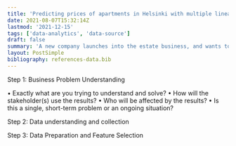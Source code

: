```yaml
---
title: 'Predicting prices of apartments in Helsinki with multiple linear regression'
date: 2021-08-07T15:32:14Z
lastmod: '2021-12-15'
tags: ['data-analytics', 'data-source']
draft: false
summary: 'A new company launches into the estate business, and wants to know the initiation price after which the negotations can begin. How is this done?'
layout: PostSimple
bibliography: references-data.bib
---
```


Step 1: Business Problem Understanding

• Exactly what are you trying to understand and solve?
• How will the stakeholder(s) use the results?
• Who will be affected by the results?
• Is this a single, short-term problem or an ongoing situation?

Step 2: Data understanding and collection

Step 3: Data Preparation and Feature Selection
